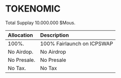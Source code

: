 # TOKENOMIC

Total Supplay 10.000.000 $Mous.

| Allocation                    | Description                                                  |
| :---------------------------- | :----------------------------------------------------------- |
| 100%.                         | 100% Fairlaunch on ICPSWAP |
| No Airdop.                    | No Airdrop |
| No Presale.                   | No Presale |
| No Tax.                       | No Tax    |
